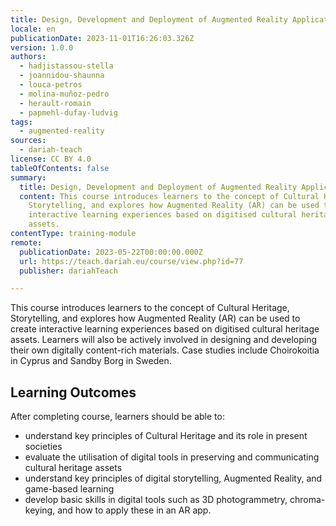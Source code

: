 ```yaml
---
title: Design, Development and Deployment of Augmented Reality Applications
locale: en
publicationDate: 2023-11-01T16:26:03.326Z
version: 1.0.0
authors:
  - hadjistassou-stella
  - joannidou-shaunna
  - louca-petros
  - molina-muñoz-pedro
  - herault-romain
  - papmehl-dufay-ludvig
tags:
  - augmented-reality
sources:
  - dariah-teach
license: CC BY 4.0
tableOfContents: false
summary:
  title: Design, Development and Deployment of Augmented Reality Applications
  content: This course introduces learners to the concept of Cultural Heritage,
    Storytelling, and explores how Augmented Reality (AR) can be used to create
    interactive learning experiences based on digitised cultural heritage
    assets.
contentType: training-module
remote:
  publicationDate: 2023-05-22T00:00:00.000Z
  url: https://teach.dariah.eu/course/view.php?id=77
  publisher: dariahTeach

---
```

This course introduces learners to the concept of Cultural Heritage, Storytelling, and explores how Augmented Reality (AR) can be used to create interactive learning experiences based on digitised cultural heritage assets. Learners will also be actively involved in designing and developing their own digitally content-rich materials. Case studies include Choirokoitia in Cyprus and Sandby Borg in Sweden.



## L﻿earning Outcomes

A﻿fter completing course, learners should be able to:

- understand key principles of Cultural Heritage and its role in present societies
- evaluate the utilisation of digital tools in preserving and communicating cultural heritage assets
- understand key principles of digital storytelling, Augmented Reality, and game-based learning
- develop basic skills in digital tools such as 3D photogrammetry, chroma-keying, and how to apply these in an AR app.

<ExternalResource title="Interested in learning more?" subtitle="Check out &quot;Design, Development and Deployment of Augmented Reality Applications&quot;" url="https://teach.dariah.eu/course/view.php?id=77" />